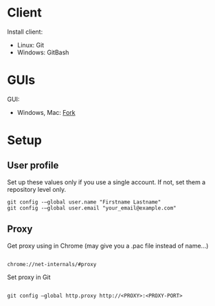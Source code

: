 = Client =
Install client:
* Linux: Git 
* Windows: GitBash

= GUIs =
GUI:
* Windows, Mac: [https://git-fork.com/ Fork]

= Setup =

== User profile ==
Set up these values only if you use a single account. If not, set them a repository level only.
<pre>
git config -–global user.name "Firstname Lastname"
git config -–global user.email "your_email@example.com"
</pre>

== Proxy ==

Get proxy using in Chrome (may give you a .pac file instead of name...)
<pre> 
chrome://net-internals/#proxy
</pre>

Set proxy in Git
<pre> 
git config –global http.proxy http://<PROXY>:<PROXY-PORT> 
</pre>